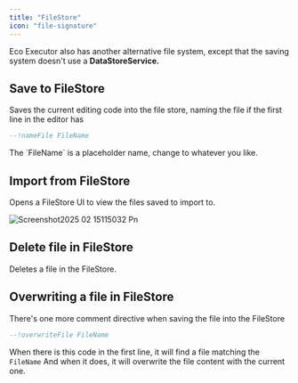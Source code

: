 ```yaml
---
title: "FileStore"
icon: "file-signature"
---
```


Eco Executor also has another alternative file system, except that the saving system doesn't use a **DataStoreService.**

## Save to FileStore

Saves the current editing code into the file store, naming the file if the first line in the editor has

```lua
--!nameFile FileName
```

<Note>
  The `FileName` is a placeholder name, change to whatever you like.
</Note>

## Import from FileStore

Opens a FileStore UI to view the files saved to import to.

![Screenshot2025 02 15115032 Pn](/images/Screenshot2025-02-15115032.png)

## Delete file in FileStore

<Warning>
  Deletes a file in the FileStore.
</Warning>

## Overwriting a file in FileStore

There's one more comment directive when saving the file into the FileStore

```lua
--!overwriteFile FileName
```

When there is this code in the first line, it will find a file matching the `FileName` And when it does, it will overwrite the file content with the current one.